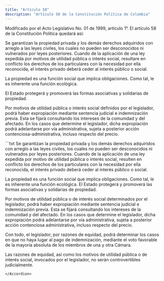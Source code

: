 ```yaml
---
title: "Artículo 58"
description: "Artículo 58 de la Constitución Política de Colombia"
---
```

<Warning>Modificado por el Acto Legislativo No. 01 de 1999, artículo 1°. El artículo 58 de la Constitución Política quedará así:</Warning>

Se garantizan la propiedad privada y los demás
derechos adquiridos con arreglo a las leyes civiles,
los cuales no pueden ser desconocidos ni vulnerados por leyes posteriores. Cuando de la aplicación
de una ley expedida por motivos de utilidad pública
o interés social, resultare en conflicto los derechos
de los particulares con la necesidad por ella reconocida, el interés privado deberá ceder al interés
público o social.

La propiedad es una función social que implica
obligaciones. Como tal, le es inherente una función
ecológica.

El Estado protegerá y promoverá las formas asociativas y solidarias de propiedad.

Por motivos de utilidad pública o interés social
definidos por el legislador, podrá haber expropiación mediante sentencia judicial e indemnización
previa. Esta se fijará consultando los intereses de
la comunidad y del afectado. En los casos que determine el legislador, dicha expropiación podrá adelantarse por vía administrativa, sujeta a posterior
acción contenciosa-administrativa, incluso respecto
del precio.

<Accordion title="Artículo original antes de la modificación:">
```txt 
Se garantizan la propiedad privada y los demás derechos adquiridos
con arreglo a las leyes civiles, los cuales no pueden ser desconocidos
ni vulnerados por leyes posteriores. Cuando de la aplicación de una
ley expedida por motivo de utilidad pública o interés social, resulten
en conflicto los derechos de los particulares con la necesidad por ella
reconocida, el interés privado deberá ceder al interés público o social.

La propiedad es una función social que implica obligaciones. Como tal, le
es inherente una función ecológica. El Estado protegerá y promoverá las
formas asociativas y solidarias de propiedad.

Por motivos de utilidad pública o de interés social determinados por el
legislador, podrá haber expropiación mediante sentencia judicial e
indemnización previa. Esta se fijará consultando los intereses de la
comunidad y del afectado. En los casos que determine el legislador, dicha
expropiación podrá adelantarse por vía administrativa, sujeta a posterior
acción contenciosa administrativa, incluso respecto del precio.

Con todo, el legislador, por razones de equidad, podrá determinar los
casos en que no haya lugar al pago de indemnización, mediante el voto
favorable de la mayoría absoluta de los miembros de una y otra Cámara.

Las razones de equidad, así como los motivos de utilidad pública o
de interés social, invocados por el legislador, no serán 
controvertibles judicialmente.
```
</Accordion>